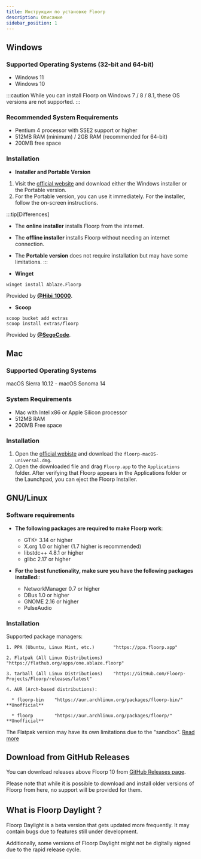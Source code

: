 ```yaml
---
title: Инструкции по установке Floorp
description: Описание
sidebar_position: 1
---
```



## Windows

### Supported Operating Systems (32-bit and 64-bit)

- Windows 11
- Windows 10

:::caution
While you can install Floorp on Windows 7 / 8 / 8.1, these OS versions are not supported.
:::

### Recommended System Requirements

- Pentium 4 processor with SSE2 support or higher
- 512MB RAM (minimum) / 2GB RAM (recommended for 64-bit)
- 200MB free space

### Installation

- **Installer and Portable Version**

1. Visit the [official website](https://floorp.app/en/download) and download either the Windows installer or the Portable version.
2. For the Portable version, you can use it immediately. For the installer, follow the on-screen instructions.

:::tip[Differences]
- The **online installer** installs Floorp from the internet.
- The **offline installer** installs Floorp without needing an internet connection.
- The **Portable version** does not require installation but may have some limitations.
:::

- **Winget**

```shell
winget install Ablaze.Floorp
  ```
Provided by **[@Hibi_10000](https://github.com/Hibi-10000)**.
- **Scoop**
```shell
scoop bucket add extras
scoop install extras/floorp
  ```
Provided by **[@SegoCode](https://github.com/SegoCode)**.

## Mac

### Supported Operating Systems
macOS Sierra 10.12 - macOS Sonoma 14

### System Requirements

- Mac with Intel x86 or Apple Silicon processor
- 512MB RAM
- 200MB Free space

### Installation

1. Open the [official webiste](https://floorp.app/ja/download) and download the `floorp-macOS-universal.dmg`.
2. Open the downloaded file and drag `Floorp.app` to the `Applications` folder.
After verifying that Floorp appears in the Applications folder or the Launchpad, you can eject the Floorp Installer.

## GNU/Linux

### Software requirements

- **The following packages are required to make Floorp work**:

  - GTK+ 3.14 or higher
  - X.org 1.0 or higher (1.7 higher is recommended)
  - libstdc++ 4.8.1 or higher
  - glibc 2.17 or higher

- **For the best functionality, make sure you have the following packages installed:**:

  - NetworkManager 0.7 or higher
  - DBus 1.0 or higher
  - GNOME 2.16 or higher
  - PulseAudio

### Installation

Supported package managers:
```text
1. PPA (Ubuntu, Linux Mint, etc.)       "https://ppa.floorp.app"

2. Flatpak (All Linux Distributions)    "https://flathub.org/apps/one.ablaze.floorp"

3. tarball (All Linux Distributions)    "https://GitHub.com/Floorp-Projects/Floorp/releases/latest"

4. AUR (Arch-based distributions):

  * floorp-bin    "https://aur.archlinux.org/packages/floorp-bin/" **Unofficial**

  * floorp        "https://aur.archlinux.org/packages/floorp/" **Unofficial**
```

The Flatpak version may have its own limitations due to the "sandbox". [Read more](/en/issues/flatpak)

## Download from GitHub Releases

You can download releases above Floorp 10 from [GitHub Releases page](https://github.com/Floorp-Projects/Floorp/releases).

Please note that while it is possible to download and install older versions of Floorp from here, no support will be provided for them.

## What is Floorp Daylight？

Floorp Daylight is a beta version that gets updated more frequently. It may contain bugs due to features still under development.

Additionally, some versions of Floorp Daylight might not be digitally signed due to the rapid release cycle.

<Support />